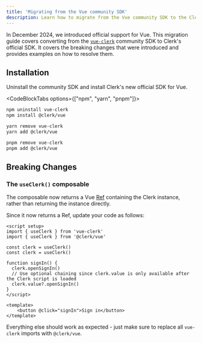 ```yaml
---
title: 'Migrating from the Vue community SDK'
description: Learn how to migrate from the Vue community SDK to the Clerk Vue SDK.
---
```


In December 2024, we introduced official support for Vue. This migration guide covers converting from the [`vue-clerk`](https://vue-clerk.vercel.app) community SDK to Clerk's official SDK. It covers the breaking changes that were introduced and provides examples on how to resolve them.

## Installation

Uninstall the community SDK and install Clerk's new official SDK for Vue.

<CodeBlockTabs options={["npm", "yarn", "pnpm"]}>
  ```bash {{ filename: 'terminal' }}
  npm uninstall vue-clerk
  npm install @clerk/vue
  ```

  ```bash {{ filename: 'terminal' }}
  yarn remove vue-clerk
  yarn add @clerk/vue
  ```

  ```bash {{ filename: 'terminal' }}
  pnpm remove vue-clerk
  pnpm add @clerk/vue
  ```
</CodeBlockTabs>

## Breaking Changes

### The `useClerk()` composable

The composable now returns a Vue [Ref](https://vuejs.org/api/reactivity-core.html#ref) containing the Clerk instance, rather than returning the instance directly.

Since it now returns a Ref, update your code as follows:

```vue {{ del: [2, 9], ins: [3, [10, 11]] }}
<script setup>
import { useClerk } from 'vue-clerk'
import { useClerk } from '@clerk/vue'

const clerk = useClerk()
const clerk = useClerk()

function signIn() {
  clerk.openSignIn()
  // Use optional chaining since clerk.value is only available after the Clerk script is loaded
  clerk.value?.openSignIn()
}
</script>

<template>
    <button @click="signIn">Sign in</button>
</template>
```

Everything else should work as expected - just make sure to replace all `vue-clerk` imports with `@clerk/vue`.
